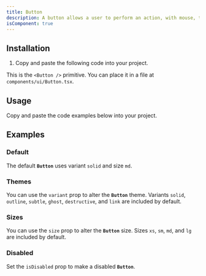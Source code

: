 ```yaml
---
title: Button
description: A button allows a user to perform an action, with mouse, touch, and keyboard interactions.
isComponent: true
---
```


## Installation

1. Copy and paste the following code into your project.

This is the `<Button />` primitive. You can place it in a file at `components/ui/Button.tsx`.

## Usage

Copy and paste the code examples below into your project.

<ComponentSource src="../../packages/ui/src/Button.tsx" />

## Examples

### Default

The default **`Button`** uses variant `solid` and size `md`.

<ComponentExample name="Button" story="default" />

### Themes

You can use the `variant` prop to alter the **`Button`** theme. Variants `solid`, `outline`, `subtle`, `ghost`, `destructive`, and `link` are included by default.

<ComponentExample name="Button" story="theme" />

### Sizes

You can use the `size` prop to alter the **`Button`** size. Sizes `xs`, `sm`, `md`, and `lg` are included by default.

<ComponentExample name="Button" story="sizes" />

### Disabled

Set the `isDisabled` prop to make a disabled **`Button`**.

<ComponentExample name="Button" story="disabled" />
